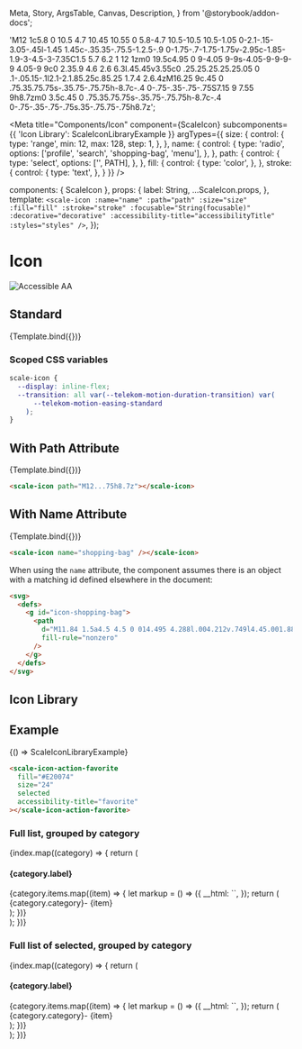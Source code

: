   Meta,
  Story,
  ArgsTable,
  Canvas,
  Description,
} from '@storybook/addon-docs';

  'M12 1c5.8 0 10.5 4.7 10.45 10.55 0 5.8-4.7 10.5-10.5 10.5-1.05 0-2.1-.15-3.05-.45l-1.45 1.45c-.35.35-.75.5-1.2.5-.9 0-1.75-.7-1.75-1.75v-2.95c-1.85-1.9-3-4.5-3-7.35C1.5 5.7 6.2 1 12 1zm0 19.5c4.95 0 9-4.05 9-9s-4.05-9-9-9-9 4.05-9 9c0 2.35.9 4.6 2.6 6.3l.45.45v3.55c0 .25.25.25.25.25.05 0 .1-.05.15-.1l2.1-2.1.85.25c.85.25 1.7.4 2.6.4zM16.25 9c.45 0 .75.35.75.75s-.35.75-.75.75h-8.7c-.4 0-.75-.35-.75-.75S7.15 9 7.55 9h8.7zm0 3.5c.45 0 .75.35.75.75s-.35.75-.75.75h-8.7c-.4 0-.75-.35-.75-.75s.35-.75.75-.75h8.7z';

<Meta
  title="Components/Icon"
  component={ScaleIcon}
  subcomponents={{ 'Icon Library': ScaleIconLibraryExample }}
  argTypes={{
    size: {
      control: {
        type: 'range',
        min: 12,
        max: 128,
        step: 1,
      },
    },
    name: {
      control: {
        type: 'radio',
        options: ['profile', 'search', 'shopping-bag', 'menu'],
      },
    },
    path: {
      control: {
        type: 'select',
        options: ['', PATH],
      },
    },
    fill: {
      control: {
        type: 'color',
      },
    },
    stroke: {
      control: {
        type: 'text',
      },
    }
  }}
/>

  components: { ScaleIcon },
  props: {
    label: String,
    ...ScaleIcon.props,
  },
  template: `
    <scale-icon
      :name="name"
      :path="path"
      :size="size"
      :fill="fill"
      :stroke="stroke"
      :focusable="String(focusable)"
      :decorative="decorative"
      :accessibility-title="accessibilityTitle"
      :styles="styles"
    />
  `,
});

<div
  style={{
    display: 'inline-flex',
    alignItems: 'center',
    justifyContent: 'space-between',
    width: '100%',
  }}
>
  <h1>Icon</h1>
  <img src="assets/aa.png" alt="Accessible AA" />
</div>

## Standard

<Canvas withSource="none">
  <Story
    name="Standard"
    args={{
      name: 'profile',
      accessibilityTitle: 'profile',
    }}
  >
    {Template.bind({})}
  </Story>
</Canvas>

<ArgsTable story="Standard" />

### Scoped CSS variables

```css
scale-icon {
  --display: inline-flex;
  --transition: all var(--telekom-motion-duration-transition) var(
      --telekom-motion-easing-standard
    );
}
```

## With Path Attribute

<Canvas withSource="none">
  <Story
    name="With Path Attribute"
    args={{
      path: PATH,
      accessibilityTitle: 'feedback message',
    }}
  >
    {Template.bind({})}
  </Story>
</Canvas>

```html
<scale-icon path="M12...75h8.7z"></scale-icon>
```

## With Name Attribute

<Canvas withSource="none">
  <Story
    name="With Name Attribute"
    args={{
      name: 'shopping-bag',
      accessibilityTitle: 'shopping bag',
    }}
  >
    {Template.bind({})}
  </Story>
</Canvas>

```html
<scale-icon name="shopping-bag" /></scale-icon>
```

When using the `name` attribute, the component assumes there is an object with a matching id defined elsewhere in the document:

```html
<svg>
  <defs>
    <g id="icon-shopping-bag">
      <path
        d="M11.84 1.5a4.5 4.5 0 014.495 4.288l.004.212v.749l4.45.001.883 12.794a3 3 0 01-2.993 3.206H5a3 3 0 01-2.992-3.206L2.89 6.75h4.45V6l.002-.133A4.5 4.5 0 0111.84 1.5zm7.549 6.75h-15.1l-.785 11.397A1.5 1.5 0 005 21.25h13.68l.088-.003a1.5 1.5 0 001.407-1.6L19.39 8.25zM8.089 9.5a1 1 0 11.002 1.999A1 1 0 018.089 9.5zm7.5 0a1 1 0 11.002 1.999 1 1 0 01-.002-1.999zM11.84 3a3 3 0 00-2.994 2.824L8.839 6v.75l6-.001V6l-.002-.112A3 3 0 0011.84 3z"
        fill-rule="nonzero"
      />
    </g>
  </defs>
</svg>
```

## Icon Library

## Example

<Canvas withSource="none">
  <Story
    name="Icon Library"
    args={{
      fill: '#E20074',
      selected: true,
      size: 24,
      accessibilityTitle: 'favorite',
      decorative: false,
    }}
  >
    {() => ScaleIconLibraryExample}
  </Story>
</Canvas>

```html
<scale-icon-action-favorite
  fill="#E20074"
  size="24"
  selected
  accessibility-title="favorite"
></scale-icon-action-favorite>
```

### Full list, grouped by category

<div style={{ marginTop: 16 }}>
  {index.map((category) => {
    return (
      <div key={category.category}>
        <h4>{category.label}</h4>
        <div
          style={{
            display: 'grid',
            gridTemplateColumns: 'repeat(auto-fill, minmax(240px, 1fr))',
            gap: 16,
            marginTop: 32,
          }}
        >
          {category.items.map((item) => {
            let markup = () => ({
              __html: `<scale-icon-${category.category}-${item} accessibility-title="${item}"/>`,
            });
            return (
              <div key={item}>
                <span>
                  <span style={{ color: '#7C7C7C' }}>{category.category}-</span>
                  {item}
                </span>
                <Canvas mdxSource={markup().__html}>
                  <span dangerouslySetInnerHTML={markup()}></span>
                </Canvas>
              </div>
            );
          })}
        </div>
      </div>
    );
  })}
</div>

### Full list of selected, grouped by category

<div style={{ marginTop: 16 }}>
  {index.map((category) => {
    return (
      <div key={category.category}>
        <h4>{category.label}</h4>
        <div
          style={{
            display: 'grid',
            gridTemplateColumns: 'repeat(auto-fill, minmax(240px, 1fr))',
            gap: 16,
            marginTop: 32,
          }}
        >
          {category.items.map((item) => {
            let markup = () => ({
              __html: `<scale-icon-${category.category}-${item} accessibility-title="${item}" selected/>`,
            });
            return (
              <div key={item}>
                <span>
                  <span style={{ color: '#7C7C7C' }}>{category.category}-</span>
                  {item}
                </span>
                <Canvas mdxSource={markup().__html}>
                  <span dangerouslySetInnerHTML={markup()}></span>
                </Canvas>
              </div>
            );
          })}
        </div>
      </div>
    );
  })}
</div>
